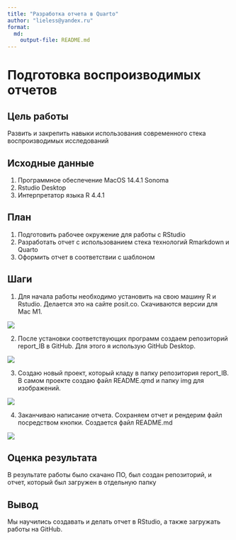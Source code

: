 ```yaml
---
title: "Разработка отчета в Quarto"
author: "lieless@yandex.ru"
format: 
  md:
    output-file: README.md
---
```


# Подготовка воспроизводимых отчетов

## Цель работы

Развить и закрепить навыки использования современного стека воспроизводимых исследований

## Исходные данные

1.  Программное обеспечение MacOS 14.4.1 Sonoma
2.  Rstudio Desktop
3.  Интерпретатор языка R 4.4.1

## План

1.  Подготовить рабочее окружение для работы с RStudio
2.  Разработать отчет с использованием стека технологий Rmarkdown и Quarto
3.  Оформить отчет в соответствии с шаблоном

## Шаги

1. Для начала работы необходимо установить на свою машину R и Rstudio. Делается это на сайте posit.co. Скачиваются версии для Mac M1.

![](img/1.png)

2. После установки соответствующих программ создаем репозиторий report_IB в GitHub. Для этого я использую GitHub Desktop.

![](img/2.png)

3. Создаю новый проект, который кладу в папку репозитория report_IB. В самом проекте создаю файл README.qmd и папку img для изображений.

![](img/3.png)

4. Заканчиваю написание отчета. Сохраняем отчет и рендерим файл посредством кнопки. Создается файл README.md

![](img/4.png)

## Оценка результата

В результате работы было скачано ПО, был создан репозиторий, и отчет, который был загружен в отдельную папку

## Вывод

Мы научились создавать и делать отчет в RStudio, а также загружать работы на GitHub.
